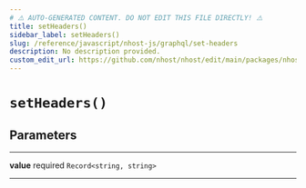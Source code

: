 ```yaml
---
# ⚠️ AUTO-GENERATED CONTENT. DO NOT EDIT THIS FILE DIRECTLY! ⚠️
title: setHeaders()
sidebar_label: setHeaders()
slug: /reference/javascript/nhost-js/graphql/set-headers
description: No description provided.
custom_edit_url: https://github.com/nhost/nhost/edit/main/packages/nhost-js/src/clients/graphql.ts#L116
---
```


# `setHeaders()`

## Parameters

---

**<span className="parameter-name">value</span>** <span className="optional-status">required</span> `Record<string, string>`

---
